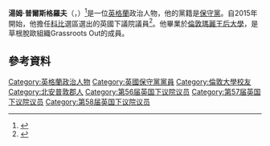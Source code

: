 {{noteTA
|1=zh-cn:汤姆·珀斯格洛夫;zh-hant:湯姆·普爾斯格羅夫;
|2=zh-cn:珀斯格洛夫;zh-hant:普爾斯格羅夫;
}}
'''湯姆·普爾斯格羅夫'''（{{lang-en|Tom Pursglove}}，{{bd|1988年|11月5日}}）<ref>{{Cite web |url=https://yournextmp.com/person/4180/ |title=Tom Pursglove |accessdate=2016-03-08 |archive-date=2015-03-24 |archive-url=https://web.archive.org/web/20150324163110/https://yournextmp.com/person/4180 |dead-url=yes }}</ref>是一位[[英格蘭|英格蘭]]政治人物，他的黨籍是[[保守黨_(英國)|保守黨]]。自2015年開始，他擔任[[科比_(英國國會選區)|科比]]選區選出的英國下議院議員<ref>{{Cite web |url=http://www.bbc.co.uk/news/politics/constituencies/E14000648 |title=Corby |accessdate=2016-03-08 |archive-date=2016-04-08 |archive-url=https://web.archive.org/web/20160408024528/http://www.bbc.co.uk/news/politics/constituencies/E14000648 |dead-url=no }}</ref>。他畢業於[[倫敦瑪麗王后大學|倫敦瑪麗王后大學]]，是草根脫歐組織Grassroots Out的成員。
==參考資料==
{{Reflist}}

{{DEFAULTSORT:Pursglove, Tom}}
[[Category:英格蘭政治人物|Category:英格蘭政治人物]]
[[Category:英國保守黨黨員|Category:英國保守黨黨員]]
[[Category:倫敦大學校友|Category:倫敦大學校友]]
[[Category:北安普敦郡人|Category:北安普敦郡人]]
[[Category:第56届英国下议院议员|Category:第56届英国下议院议员]]
[[Category:第57届英国下议院议员|Category:第57届英国下议院议员]]
[[Category:第58届英国下议院议员|Category:第58届英国下议院议员]]